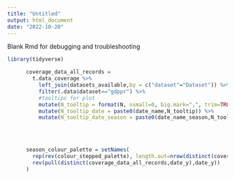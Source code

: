 ```yaml
---
title: "Untitled"
output: html_document
date: "2022-10-20"
---
```


Blank Rmd for debugging and troubleshooting

```r

library(tidyverse)

      coverage_data_all_records =
        t.data_coverage %>%
          left_join(datasets_available,by = c("dataset"="Dataset")) %>%
          filter(.data$dataset=="gdppr") %>%
          #tooltips for plot
          mutate(N_tooltip = format(N, nsmall=0, big.mark=",", trim=TRUE)) %>%
          mutate(N_tooltip_date = paste0(date_name,N_tooltip)) %>%
          mutate(N_tooltip_date_season = paste0(date_name_season,N_tooltip))
        

      
      
      season_colour_palette = setNames(
        rep(rev(colour_stepped_palette), length.out=nrow(distinct(coverage_data_all_records,date_y))),
        rev(pull(distinct(coverage_data_all_records,date_y),date_y))
      )

```



